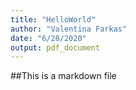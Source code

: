 ```yaml
---
title: "HelloWorld"
author: "Valentina Farkas"
date: "6/28/2020"
output: pdf_document
---
```

##This is a markdown file
